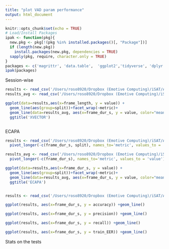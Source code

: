 ```yaml
---
title: "plot VAD param performance"
output: html_document
---
```


```r
knitr::opts_chunk$set(echo = TRUE)
# Load/Install Packages
ipak <- function(pkg){
  new.pkg <- pkg[!(pkg %in% installed.packages()[, "Package"])]
  if (length(new.pkg)) 
    install.packages(new.pkg, dependencies = TRUE)
  sapply(pkg, require, character.only = TRUE)
}
packages <- c('magrittr', 'data.table',  'ggplot2','tidyverse', 'dplyr','tidyr')
ipak(packages)

```

Session-wise
```r
results <- read_csv('/Users/roso8920/Dropbox (Emotive Computing)/iSAT/AudioPrepro/results/VAD/deepSample2/sesswise.csv') 
results_avg <- read_csv('/Users/roso8920/Dropbox (Emotive Computing)/iSAT/AudioPrepro/results/VAD/deepSample2/averaged_over_sess.csv') 

ggplot(data=results,aes(x=frame_length, y = value)) +
  geom_line(aes(group=split))+facet_wrap(~metric)+
  geom_line(data=results_avg, aes(x=frame_dur_s, y = value, color="mean"))+
  ggtitle('XVECTOR')



```

ECAPA
```r
results <- read_csv('/Users/roso8920/Dropbox (Emotive Computing)/iSAT/AudioPrepro/results/speaker_verification/deepSample2_EvT_10s_realEnrollment/deepSample2_EvT_10s_realEnrollment_ecapa_results.csv') %>% 
  pivot_longer(-c(frame_dur_s, split), names_to='metric', values_to = 'value') %>% filter(metric %in% c('accuracy','precision','recall','train_EER'))

results_avg <- read_csv('/Users/roso8920/Dropbox (Emotive Computing)/iSAT/AudioPrepro/results/speaker_verification/deepSample2_EvT_10s_realEnrollment/deepSample2_EvT_10s_realEnrollment_ecapa_results_by_group.csv')%>% 
  pivot_longer(-c(frame_dur_s), names_to='metric', values_to = 'value') %>% filter(metric %in% c('accuracy','precision','recall','train_EER'))

ggplot(data=results,aes(x=frame_dur_s, y = value)) +
  geom_line(aes(group=split))+facet_wrap(~metric)+
  geom_line(data=results_avg, aes(x=frame_dur_s, y = value, color="mean"))+
  ggtitle('ECAPA')



```


```r
results <- read_csv('/Users/roso8920/Dropbox (Emotive Computing)/iSAT/AudioPrepro/results/speaker_verification/deepSample2_EvT_10s_realEnrollment/deepSample2_EvT_10s_realEnrollment_ecapa_results.csv')

ggplot(results, aes(x=frame_dur_s, y = accuracy)) +geom_line()

ggplot(results, aes(x=frame_dur_s, y = precision)) +geom_line()

ggplot(results, aes(x=frame_dur_s, y = recall)) +geom_line()

ggplot(results, aes(x=frame_dur_s, y = train_EER)) +geom_line()


```

Stats on the tests